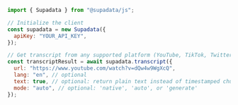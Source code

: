 ```js Node
import { Supadata } from "@supadata/js";

// Initialize the client
const supadata = new Supadata({
  apiKey: "YOUR_API_KEY",
});

// Get transcript from any supported platform (YouTube, TikTok, Twitter) or file
const transcriptResult = await supadata.transcript({
  url: "https://www.youtube.com/watch?v=dQw4w9WgXcQ",
  lang: "en", // optional
  text: true, // optional: return plain text instead of timestamped chunks
  mode: "auto", // optional: 'native', 'auto', or 'generate'
});
```
